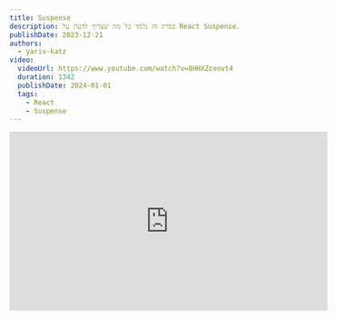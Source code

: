 ```yaml
---
title: Suspense
description: בפרק זה נלמד כל מה שצריך לדעת על React Suspense.
publishDate: 2023-12-21
authors:
  - yariv-katz
video:
  videoUrl: https://www.youtube.com/watch?v=8HHXZcoovt4
  duration: 1342
  publishDate: 2024-01-01
  tags:    
    - React
    - Suspense
---
```



<div class="not-content flex">
	<iframe
		className="mx-auto mb-10"
		width="560"
		height="315"
		src="https://www.youtube.com/embed/BRJu0GGCBbI?si=-VoW_lVJD4pCuqBy"
		title="YouTube video player"
		frameBorder="0"
		allow="accelerometer; autoplay; clipboard-write; encrypted-media; gyroscope; picture-in-picture; web-share"
		allowFullScreen
	/>
</div>

כאשר חלק מה - component tree שלך צריך מידע אסינכרוני כדי להציג, תוכל לעטוף את ה - components האלו ב - `<Suspense>` component. זה יאפשר לך להציג `fallback` עד שתוכל להציג את ה - components האסינכרוניים.

## טעויות של מפתחים עם components אסינכרוניים

נדמיין שאנחנו צריכים ליצור את ה - components הבאים ב - React:
- `<Table />` - component שמציג נתונים מה - API ומציג אותם בטבלה
- `<TableSummary />` - סיכום של הנתונים בטבלה - נתונים אלו מגיעים מ - API אחר ולא מה - API שה - `<Table />` משתמש בו

שני ה - components האלו יצטרכו לשלוח 2 שאילתות לשרת, ואנחנו רוצים להציג ספינר עד ש - **שני** ה - components יהיו מוכנים.  
לדוגמא אם שאילתת ה - `<Table />` לוקחת 5 שניות ושאילתת ה - `<TableSummary />` לוקחת 2 שניות, אנחנו רוצים להציג ספינר למשך 5 שניות ואז להציג את הנתונים של שני ה - components האלו.

## פתרון נאיבי

הפתרון הנאיבי יהיה ליצור `<Parent />` component שיציב את ה - `<Table />` וה - `<TableSummary />`, component זה ישלח את שתי השאילתות לשרת ויעביר את הנתונים ל - children components.

![Naive solution](https://github.com/ywarezk/academeez/blob/main/content/en/course/react/suspense/parent-tree.png?raw=true)

## הבעיה עם הפתרון הנאיבי

לעתים זה עוזר לראות שהפתרון אינו אידיאלי כאשר מנסים להגדיל את הבעיה, נניח במקום 2 components שצריכים לשלוח שאילתה, יש לנו 50 components אסינכרוניים, כל אחד בעומק אחר.

![Naive solution problem](https://github.com/ywarezk/academeez/blob/main/content/en/course/react/suspense/larger-tree.png?raw=true)

אם ננסה לשלוח את כל הנתונים מה - `<Parent />` ל - 50 components האלו זה יהיה מסובך, נצטרך ליצור משהו בסגנון `Context` כדי להעביר את הנתונים, והעובדה שה - `<Parent />` צריך להתמודד עם המון נתונים שלא באמת קשורים אליו (למעט כאשר להציג את הספינר) לא עושה את הקוד שלנו להיראות יותר טוב (גם פוגע ב - single resposibility של ה - `<Parent />`).

## שליחת מידע ל - parent באמצעות throw

האם ידעתם שבתנאים מסוימים ניתן לשלוח מידע ל - parent באמצעות `throw`?

ישנם כמה תנאים לשימוש ב - `throw` כדי לשלוח מידע ל - parent:
- ה - `throw` חייב להיות ב - `render` function או ב - lifecycle hooks
- ה - `throw` לא יכול להיות ב - events, או ב - timer, או ב - async calls
- יש להיות parent שמקיים כמה תנאים כדי לתפוס את ה - `thrown` data

### איזה parent יתפוס את ה - `thrown` data?

ה - parent שיתפוס את ה - `thrown` data הוא ה - parent הראשון שמקיים את התנאים הבאים:
- אם ה - `thrown` data היא instance של `Promise` היא תתפס על ידי ה - `<Suspense>` הראשון שמעלה בעץ
- כל שאר סוגי המידע, או לחילופין Promise אשר אין לו `<Suspense>` שיתפוס אותו, יתפס על ידי `<ErrorBoundary>` הראשון שמעלה בעץ (נדבר על `ErrorBoundary` בשיעורים הבאים)

אם אין מי שיתפוס את ה - `thrown` data, יתרחש ה - Javascript uncaught exception הרגיל (שבדרך כלל יגרום לקריסה).

## מה זה `<Suspense>`

ה - `<Suspense>` הוא component שמאפשר לך לעטוף חלק מה - component tree שלך, כאשר חלק מה - components שעטופים ב - `<Suspense>` יכולים לזרוק `Promise`.  
`Promise` יכול להיות ב - 3 states:
- `pending` - ה - promise עדיין מחכה לנתונים וה - `<Suspense>` יציג את ה - `fallback`
- `resolved` - ה - promise נפתר וה - `<Suspense>` יציג את ה - components שעטופים בו
- `rejected` - ה - promise נכשל וה - `<Suspense>` יעביר את השגיאה ל - error boundary הבא

:::tip[טעות נפוצה]
ודאו שאתם לא מחדשים את ה - promise בכל פעם שה - component מתרנדר, אם כן, `<Suspense>` יחשוב שה - promise עדיין ב - `pending` ויציג את ה - `fallback`.
:::

## דוגמא ל - Suspense

בדוגמא הבאה אנחנו רוצים ש - component יתרנדר רק אחרי 5 שניות.  
לכן אנחנו יוצרים `Promise` שיפתור אחרי 5 שניות, ומזריקים את ה - `Promise` הזה ב - `render` function של ה - component.

<div className="mt-5 not-content" dir="ltr">
<Sandpack 
	client:load
	files={{
	"App.js": {
		readOnly: true,
		code: `/**
 * This component will wrap with <Suspense /> to display
 * a fallback until AsyncComponent is loaded
 */


  return (
    <Suspense fallback={<h1>Loading...</h1>}>
      <AsyncComponent />
    </Suspense>
  );
}`
	},
	"AsyncComponent.js": {
		readOnly: true,
		code: `/**
 * This component needs 5 seconds before it can load
 */

let isFulfilled = false;

const promise = new Promise((resolve) => {
  setTimeout(() => {
    isFulfilled = true;
    resolve();
  }, 5000);
});

  if (!isFulfilled) {
    throw promise;
  }

  return <h1>Only after 5 seconds I can load this view</h1>;
}`
	}
}} template="react" />
</div>

שימו לב ש - `App.js` מקיף את ה - `<AsyncComponent />` ב - `<Suspense>` ומעביר לו את ה - `fallback`.

## סיכום

- `<Suspense>` מאפשר לך לעטוף חלק מה - component tree שלך
- `<Suspense>` מאפשר לך להציג `fallback` עד שה - promise שנזרק על ידי ה - components שעטופים בו יפתור
- `<Suspense>` יציג את ה - components שהוא עוטף רק כאשר כל ה - promises שנזרקו על ידי ה - components האלו נפתרו

זהו רק קצה הקרחון, נקדיש פרק זה ללמוד על השימושים השונים של `<Suspense>`, ביניהם lazy loading, שאילתות לשרת, הפונקציה `use`, השלפות על צד השרת ועוד.  
אז קפצו לשיעור הבא כדי ללמוד עוד על `<Suspense>`.
